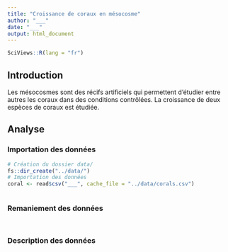 ```yaml
---
title: "Croissance de coraux en mésocosme"
author: "___"
date: "___"
output: html_document
---
```


```r
SciViews::R(lang = "fr")
```

## Introduction

Les mésocosmes sont des récifs artificiels qui permettent d'étudier entre autres les coraux dans des conditions contrôlées. La croissance de deux espèces de coraux est étudiée.

## Analyse

### Importation des données

<!--% Importez le jeu de données depuis le lien fourni dans le README et assignez-le à la variable `coral`. -->

```r
# Création du dossier data/
fs::dir_create("../data/")
# Importation des données
coral <- read$csv("___", cache_file = "../data/corals.csv") 
```

<!--# Notez que l'argument `cache_file=` permet de sauver localement le jeu de données dans le dossier data/. Lors des prochaines utilisations de la fonction read(), le tableau sera chargé depuis la version locale..-->

<!--% Explorez les variables de votre jeu de données avec la fonction `skim()` du package {skimr}. -->

```r

```

### Remaniement des données

<!--% Calculez les variables suivantes en une seule étape et ajoutez-les à `coral` -->

<!--% 1) Divisez le gain par le nombre de jours d'expérience, en g/j dans `gain_j`. -->

<!--% 2) Divisez le gain standardisé par le nombre de jours et multipliez cette nouvelle variable par 100 pour obtenir la croissance en %/j dans `gain_std_j`. -->

<!--% 3) Transformez les variables `localisation` et `species` en variables facteurs. -->

```r

```

<!--% En utilisant le chainage des opérations. Réalisez un tableau réduit en retirant les variables `time`, `temperature` et `date`. Retirez également les individus ayant des valeurs de `gain_std` strictement inférieur à -0.1. Assignez ce résultat à coral2-->

```r

```

### Description des données

<!--% Réalisez un  tableau résumant les données par aquarium et par espèce. Ce tableau doit contenir le nombre d'observations, la valeur minimale, la valeur maximale, la médiane et la moyenne..-->

```r

```

<!-- Interprétez le tableau ci-dessus en maximum 3 phrases.s-->

<!-- BONUS : Réalisez un graphique pertinent afin de décrire les données.-->

```r

```

<!-- BONUS : Interprétez le graphique ci-dessus en maximum 3 phrases.s-->
